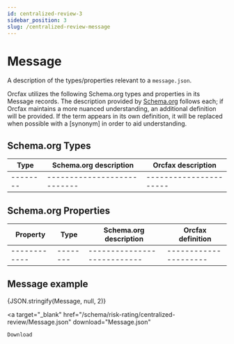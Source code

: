 ```yaml
---
id: centralized-review-3
sidebar_position: 3
slug: /centralized-review-message
---
```



# Message

A description of the types/properties relevant to a `message.json`.

Orcfax utilizes the following Schema.org types and properties in its Message
records. The description provided by [Schema.org][schema-1] follows each; if
Orcfax maintains a more nuanced understanding, an additional definition will be
provided. If the term appears in its own definition, it will be replaced when
possible with a \[synonym\] in order to aid understanding.

[schema-1]: https://schema.org/

## Schema.org Types

| Type     | Schema.org description      | Orcfax description     |
| -------- | --------------------------- | ---------------------- |
| -------- | --------------------------- | ---------------------- |

## Schema.org Properties

| Property     | Type     | Schema.org description      | Orcfax definition     |
| ------------ | -------- | --------------------------- | --------------------- |
| ------------ | -------- | --------------------------- | --------------------- |

## Message example

<CodeBlock language="json">{JSON.stringify(Message, null, 2)}</CodeBlock>

<a
    target="_blank"
    href="/schema/risk-rating/centralized-review/Message.json"
    download="Message.json"
>
    Download
</a>
